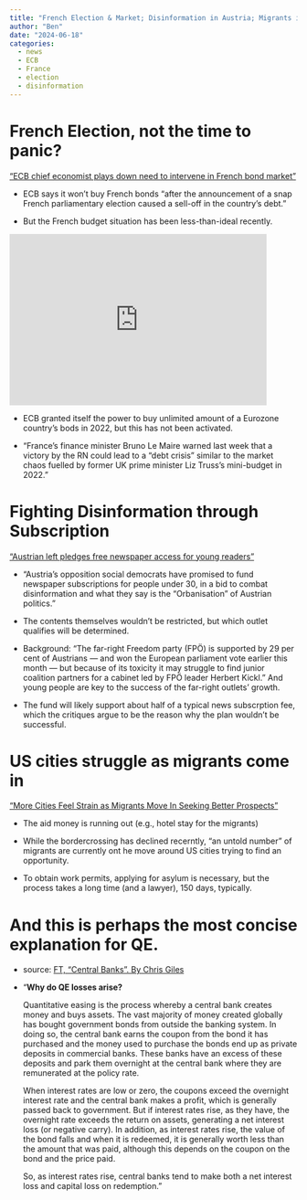 ```yaml
---
title: "French Election & Market; Disinformation in Austria; Migrants in the US"
author: "Ben"
date: "2024-06-18"
categories:
  - news
  - ECB
  - France
  - election
  - disinformation
---
```


# French Election, not the time to panic?

["ECB chief economist plays down need to intervene in French bond market"](https://www.ft.com/content/dba1a2bd-7fd5-4c0c-ab2a-56bcd2ac3f43)

-   ECB says it won't buy French bonds "after the announcement of a snap French parliamentary election caused a sell-off in the country’s debt."

-   But the French budget situation has been less-than-ideal recently.

<iframe src="https://data.worldbank.org/share/widget?end=2021&amp;indicators=GC.DOD.TOTL.GD.ZS&amp;locations=FR-ES&amp;start=1992" width="450" height="300" frameBorder="0" scrolling="no" align="center">

</iframe>

-   ECB granted itself the power to buy unlimited amount of a Eurozone country's bods in 2022, but this has not been activated.

-   "France’s finance minister Bruno Le Maire warned last week that a victory by the RN could lead to a “debt crisis” similar to the market chaos fuelled by former UK prime minister Liz Truss’s mini-budget in 2022."

# Fighting Disinformation through Subscription

["Austrian left pledges free newspaper access for young readers"](https://www.ft.com/content/985b4e1a-380a-4e37-a930-1a14f723829b)

-   "Austria’s opposition social democrats have promised to fund newspaper subscriptions for people under 30, in a bid to combat disinformation and what they say is the “Orbanisation” of Austrian politics."

-   The contents themselves wouldn't be restricted, but which outlet qualifies will be determined.

-   Background: "The far-right Freedom party (FPÖ) is supported by 29 per cent of Austrians — and won the European parliament vote earlier this month — but because of its toxicity it may struggle to find junior coalition partners for a cabinet led by FPÖ leader Herbert Kickl." And young people are key to the success of the far-right outlets' growth.

-   The fund will likely support about half of a typical news subscrption fee, which the critiques argue to be the reason why the plan wouldn't be successful.

# US cities struggle as migrants come in

["More Cities Feel Strain as Migrants Move In Seeking Better Prospects"](https://www.nytimes.com/2024/06/17/us/migrants-border-aid.html)

-   The aid money is running out (e.g., hotel stay for the migrants)

-   While the bordercrossing has declined recerntly, "an untold number" of migrants are currently ont he move around US cities trying to find an opportunity.

-   To obtain work permits, applying for asylum is necessary, but the process takes a long time (and a lawyer), 150 days, typically.

# And this is perhaps the most concise explanation for QE.

-   source: [FT, "Central Banks". By Chris Giles](https://ep.ft.com/permalink/emails/eyJlbWFpbCI6ImNkNDIwZDhjMzFjZTRiZmFhYzNiZjE3Mjg2IiwgInRyYW5zYWN0aW9uSWQiOiJiOThkOWQ4Ny03OTBjLTQzNTMtYmFmMS0xOGU2NzgzMTdmNzEiLCAiYmF0Y2hJZCI6IjMzNzk1MmUwLTY4YzktNDI3NC05NjgwLTU4ZGFjNjE4NTJjYiJ9)

-   "**Why do QE losses arise?**

    Quantitative easing is the process whereby a central bank creates money and buys assets. The vast majority of money created globally has bought government bonds from outside the banking system. In doing so, the central bank earns the coupon from the bond it has purchased and the money used to purchase the bonds end up as private deposits in commercial banks. These banks have an excess of these deposits and park them overnight at the central bank where they are remunerated at the policy rate. 

    When interest rates are low or zero, the coupons exceed the overnight interest rate and the central bank makes a profit, which is generally passed back to government. But if interest rates rise, as they have, the overnight rate exceeds the return on assets, generating a net interest loss (or negative carry). In addition, as interest rates rise, the value of the bond falls and when it is redeemed, it is generally worth less than the amount that was paid, although this depends on the coupon on the bond and the price paid. 

    So, as interest rates rise, central banks tend to make both a net interest loss and capital loss on redemption."
